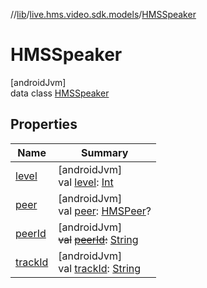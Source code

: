 //[lib](../../../index)/[live.hms.video.sdk.models](../index)/[HMSSpeaker](index)

# HMSSpeaker

[androidJvm]\
data class [HMSSpeaker](index)

## Properties

| Name                | Summary                                                                                                                               |
| ------------------- | ------------------------------------------------------------------------------------------------------------------------------------- |
| [level](level)      | [androidJvm]<br />val [level](level): [Int](https://kotlinlang.org/api/latest/jvm/stdlib/kotlin/-int/index.html)                      |
| [peer](peer)        | [androidJvm]<br />val [peer](peer): [HMSPeer](../-h-m-s-peer/index)?                                                                  |
| [peerId](peer-id)   | [androidJvm]<br />~~val~~ [~~peerId~~](peer-id)~~:~~ [String](https://kotlinlang.org/api/latest/jvm/stdlib/kotlin/-string/index.html) |
| [trackId](track-id) | [androidJvm]<br />val [trackId](track-id): [String](https://kotlinlang.org/api/latest/jvm/stdlib/kotlin/-string/index.html)           |
